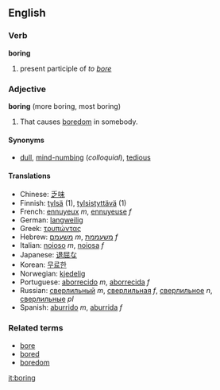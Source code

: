 ==English==
===Verb===
'''boring'''

# present participle of ''to [[bore]]''

===Adjective===
'''boring''' (more boring, most boring)

#That causes [[boredom]] in somebody.

====Synonyms====
*[[dull]], [[mind-numbing]] (''colloquial''), [[tedious]]

====Translations====
*Chinese: [[乏味]]
*Finnish: [[tylsä]] (1), [[tylsistyttävä]] (1)
*French: [[ennuyeux]] ''m'', [[ennuyeuse]] ''f''
*German: [[langweilig]]
*Greek: [[τρυπώντας]]<!-- please check -->
*Hebrew: [[משעמם]] ''m'', [[משעממת]] ''f''
*Italian: [[noioso]] ''m'', [[noiosa]] ''f''
*Japanese: [[退屈]]な
*Korean: [[무료한]]
*Norwegian: [[kjedelig]]
*Portuguese: [[aborrecido]] ''m'', [[aborrecida]] ''f''
*Russian: [[сверлильный]] ''m'', [[сверлильная]] ''f'', [[сверлильное]] ''n'', [[сверлильные]] ''pl''
*Spanish: [[aburrido]] ''m'', [[aburrida]] ''f''

===Related terms===
*[[bore]]
*[[bored]]
*[[boredom]]

[[it:boring]]